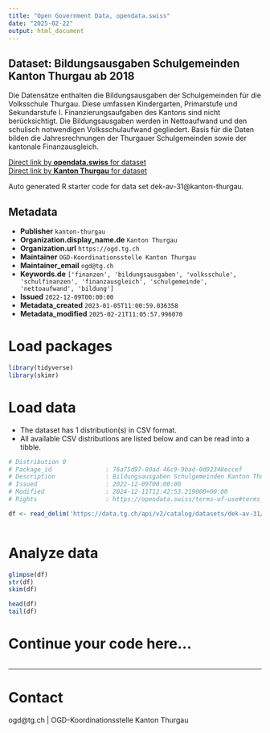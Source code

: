 ```yaml
---
title: "Open Government Data, opendata.swiss"
date: "2025-02-22"
output: html_document
---
```


## Dataset: Bildungsausgaben Schulgemeinden Kanton Thurgau ab 2018

Die Datensätze enthalten die Bildungsausgaben der Schulgemeinden für die Volksschule Thurgau. Diese umfassen Kindergarten, Primarstufe und Sekundarstufe I. Finanzierungsaufgaben des Kantons sind nicht berücksichtigt. Die Bildungsausgaben werden in Nettoaufwand und den schulisch notwendigen Volksschulaufwand gegliedert. Basis für die Daten bilden die Jahresrechnungen der Thurgauer Schulgemeinden sowie der kantonale Finanzausgleich.

[Direct link by **opendata.swiss** for dataset](https://opendata.swiss/de/dataset/bildungsausgaben-schulgemeinden-kanton-thurgau-ab-2018)<br>
[Direct link by **Kanton Thurgau** for dataset](https://data.tg.ch/explore/dataset/dek-av-31/)

Auto generated R starter code for data set dek-av-31@kanton-thurgau.

## Metadata

- **Publisher** `kanton-thurgau`
- **Organization.display_name.de** `Kanton Thurgau`
- **Organization.url** `https://ogd.tg.ch`
- **Maintainer** `OGD-Koordinationsstelle Kanton Thurgau`
- **Maintainer_email** `ogd@tg.ch`
- **Keywords.de** `['finanzen', 'bildungsausgaben', 'volksschule', 'schulfinanzen', 'finanzausgleich', 'schulgemeinde', 'nettoaufwand', 'bildung']`
- **Issued** `2022-12-09T00:00:00`
- **Metadata_created** `2023-01-05T11:00:59.036358`
- **Metadata_modified** `2025-02-21T11:05:57.996070`


# Load packages

```r

library(tidyverse)
library(skimr)

```

# Load data

-   The dataset has 1 distribution(s) in CSV format.
-   All available CSV distributions are listed below and can be read into a tibble.

```r

# Distribution 0
# Package_id               : 76a75d97-80ad-46c9-9bad-0d92348eccef
# Description              : Bildungsausgaben Schulgemeinden Kanton Thurgau ab 2018 (csv)
# Issued                   : 2022-12-09T00:00:00
# Modified                 : 2024-12-11T12:42:53.219000+00:00
# Rights                   : https://opendata.swiss/terms-of-use#terms_by

df <- read_delim('https://data.tg.ch/api/v2/catalog/datasets/dek-av-31/exports/csv?use_labels=true')



```

# Analyze data

```r

glimpse(df)
str(df)
skim(df)

head(df)
tail(df)

```

# Continue your code here...

```r

```

------------------------------------------------------------------------

# Contact

ogd@tg.ch | OGD-Koordinationsstelle Kanton Thurgau

